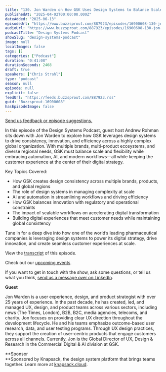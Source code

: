 ```yaml
---
title: "130. Jon Warden on How GSK Uses Design Systems to Balance Scale, Flexibility, and Innovation"
publishedAt: "2025-04-02T00:00:00.000Z"
dateAdded: "2025-06-13"
episodeUrl: "https://www.buzzsprout.com/887923/episodes/16900608-130-jon-warden-on-how-gsk-uses-design-systems-to-balance-scale-flexibility-and-innovation.mp3"
audioUrl: "https://www.buzzsprout.com/887923/episodes/16900608-130-jon-warden-on-how-gsk-uses-design-systems-to-balance-scale-flexibility-and-innovation.mp3"
podcastTitle: "Design Systems Podcast"
showSlug: "design-systems-podcast"
image: null
localImages: false
tags: []
categories: ["Podcast"]
duration: "0:41:08"
durationSeconds: 2468
draft: true
speakers: ["Chris Strahl"]
type: "podcast"
season: null
episode: null
explicit: false
feedUrl: "https://feeds.buzzsprout.com/887923.rss"
guid: "Buzzsprout-16900608"
hasEpisodeImage: false
---
```

[Send us feedback or episode suggestions.](https://www.buzzsprout.com/twilio/text_messages/887923/open_sms)

In this episode of the Design Systems Podcast, guest host Andrew Rohman sits down with Jon Warden to explore how GSK leverages design systems to drive consistency, innovation, and efficiency across a highly complex global organization. With multiple brands, multi-product ecosystems, and diverse regional needs, GSK must balance scale and flexibility while embracing automation, AI, and modern workflows—all while keeping the customer experience at the center of their digital strategy.

Key Topics Covered:

-   How GSK creates design consistency across multiple brands, products, and global regions
-   The role of design systems in managing complexity at scale
-   AI and automation in streamlining workflows and driving efficiency
-   How GSK balances innovation with regulatory and operational constraints
-   The impact of scalable workflows on accelerating digital transformation
-   Building digital experiences that meet customer needs while maintaining global consistency

Tune in for a deep dive into how one of the world’s leading pharmaceutical companies is leveraging design systems to power its digital strategy, drive innovation, and create seamless customer experiences at scale.

View the [transcript](https://docs.google.com/document/d/1Ld3f_VaypWnlnO9lQ2nlk02TskRggmHb0clV2IGQ8R4/edit?usp=sharing) of this episode.

Check out our [upcoming events](https://www.knapsack.cloud/events).

If you want to get in touch with the show, ask some questions, or tell us what you think, [send us a message over on LinkedIn](https://www.linkedin.com/showcase/design-systems-podcast/?viewAsMember=true).

**Guest**

Jon Warden is a user experience, design, and product strategist with over 25 years of experience. In the past decade, he has created, led, and managed UX, design, and product teams across various sectors, including news (The Times, London), B2B, B2C, media agencies, telecoms, and charity. Jon focuses on providing clear UX direction throughout the development lifecycle. He and his teams emphasize outcome-based user research, data, and user testing programs. Through UX design practices, they support the creation of user-centric products that engage customers across all channels. Currently, Jon is the Global Director of UX, Design & Research in the Commercial Digital & AI division at GSK.

**Sponsor  
**Sponsored by Knapsack, the design system platform that brings teams together. Learn more at [knapsack.cloud](https://www.knapsack.cloud/?utm_source=podcast).
